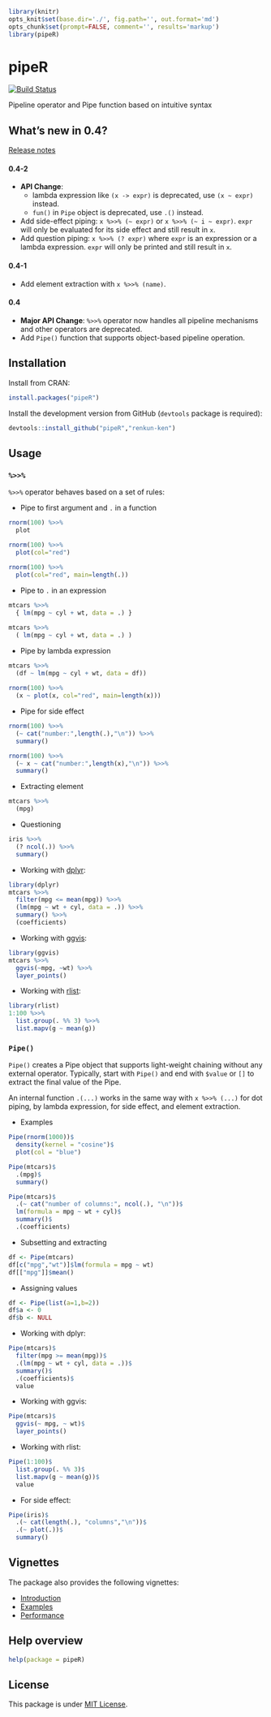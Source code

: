 ```r
library(knitr)
opts_knit$set(base.dir='./', fig.path='', out.format='md')
opts_chunk$set(prompt=FALSE, comment='', results='markup')
library(pipeR)
```

# pipeR

[![Build Status](https://travis-ci.org/renkun-ken/pipeR.png?branch=master)](https://travis-ci.org/renkun-ken/pipeR)

Pipeline operator and Pipe function based on intuitive syntax

## What's new in 0.4?

[Release notes](https://github.com/renkun-ken/pipeR/releases)

#### 0.4-2

- **API Change**: 
    * lambda expression like `(x -> expr)` is deprecated, use `(x ~ expr)` instead.
    * `fun()` in `Pipe` object is deprecated, use `.()` instead.
- Add side-effect piping: `x %>>% (~ expr)` or `x %>>% (~ i ~ expr)`. `expr` will only be evaluated for its side effect and still result in `x`.
- Add question piping: `x %>>% (? expr)` where `expr` is an expression or a lambda expression. `expr` will only be printed and still result in `x`.

#### 0.4-1

- Add element extraction with `x %>>% (name)`.

#### 0.4

- **Major API Change**: `%>>%` operator now handles all pipeline mechanisms and other operators are deprecated.
- Add `Pipe()` function that supports object-based pipeline operation.

## Installation

Install from CRAN:

```r
install.packages("pipeR")
```

Install the development version from GitHub (`devtools` package is required):

```r
devtools::install_github("pipeR","renkun-ken")
```

## Usage

### `%>>%`

`%>>%` operator behaves based on a set of rules:

* Pipe to first argument and `.` in a function

```r
rnorm(100) %>>%
  plot

rnorm(100) %>>%
  plot(col="red")
  
rnorm(100) %>>%
  plot(col="red", main=length(.))
```

* Pipe to `.` in an expression

```r
mtcars %>>%
  { lm(mpg ~ cyl + wt, data = .) }

mtcars %>>%
  ( lm(mpg ~ cyl + wt, data = .) )
```

* Pipe by lambda expression

```r
mtcars %>>%
  (df ~ lm(mpg ~ cyl + wt, data = df))
  
rnorm(100) %>>%
  (x ~ plot(x, col="red", main=length(x)))
```

* Pipe for side effect

```r
rnorm(100) %>>%
  (~ cat("number:",length(.),"\n")) %>>%
  summary()
```

```r
rnorm(100) %>>%
  (~ x ~ cat("number:",length(x),"\n")) %>>%
  summary()
```

* Extracting element

```r
mtcars %>>%
  (mpg)
```

* Questioning

```r
iris %>>% 
  (? ncol(.)) %>>%
  summary()
```

* Working with [dplyr](https://github.com/hadley/dplyr/):

```r
library(dplyr)
mtcars %>>%
  filter(mpg <= mean(mpg)) %>>%
  (lm(mpg ~ wt + cyl, data = .)) %>>%
  summary() %>>%
  (coefficients)
```

* Working with [ggvis](http://ggvis.rstudio.com/):

```r
library(ggvis)
mtcars %>>%
  ggvis(~mpg, ~wt) %>>%
  layer_points()
```

* Working with [rlist](http://renkun.me/rlist/):

```r
library(rlist)
1:100 %>>%
  list.group(. %% 3) %>>%
  list.mapv(g ~ mean(g))
```

### `Pipe()`

`Pipe()` creates a Pipe object that supports light-weight chaining without any external operator. Typically, start with `Pipe()` and end with `$value` or `[]` to extract the final value of the Pipe. 

An internal function `.(...)` works in the same way with `x %>>% (...)` for dot piping, by lambda expression, for side effect, and element extraction.

* Examples

```r
Pipe(rnorm(1000))$
  density(kernel = "cosine")$
  plot(col = "blue")
```

```r
Pipe(mtcars)$
  .(mpg)$
  summary()
```

```r
Pipe(mtcars)$
  .(~ cat("number of columns:", ncol(.), "\n"))$
  lm(formula = mpg ~ wt + cyl)$
  summary()$
  .(coefficients)
```

* Subsetting and extracting

```r
df <- Pipe(mtcars)
df[c("mpg","wt")]$lm(formula = mpg ~ wt)
df[["mpg"]]$mean()
```

* Assigning values

```r
df <- Pipe(list(a=1,b=2))
df$a <- 0
df$b <- NULL
```

* Working with dplyr:

```r
Pipe(mtcars)$
  filter(mpg >= mean(mpg))$
  .(lm(mpg ~ wt + cyl, data = .))$
  summary()$
  .(coefficients)$
  value
```

* Working with ggvis:

```r
Pipe(mtcars)$
  ggvis(~ mpg, ~ wt)$
  layer_points()
```

* Working with rlist:

```r
Pipe(1:100)$
  list.group(. %% 3)$
  list.mapv(g ~ mean(g))$
  value
```

* For side effect:

```r
Pipe(iris)$
  .(~ cat(length(.), "columns","\n"))$
  .(~ plot(.))$
  summary()
```

## Vignettes

The package also provides the following vignettes:

- [Introduction](http://cran.r-project.org/web/packages/pipeR/vignettes/Introduction.html)
- [Examples](http://cran.r-project.org/web/packages/pipeR/vignettes/Examples.html)
- [Performance](http://cran.r-project.org/web/packages/pipeR/vignettes/Performance.html)


## Help overview

```r
help(package = pipeR)
```

## License

This package is under [MIT License](http://opensource.org/licenses/MIT).
